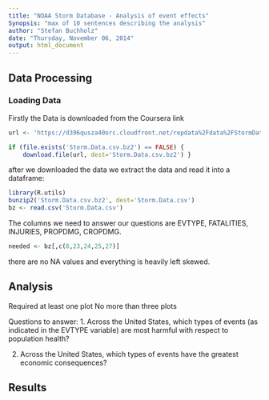 ```yaml
---
title: "NOAA Storm Database - Analysis of event effects"
Synopsis: "max of 10 sentences describing the analysis"
author: "Stefan Buchholz"
date: "Thursday, November 06, 2014"
output: html_document
---
```


## Data Processing

### Loading Data
Firstly the Data is downloaded from the Coursera link
```r
url <- 'https://d396qusza40orc.cloudfront.net/repdata%2Fdata%2FStormData.csv.bz2'

if (file.exists('Storm.Data.csv.bz2') == FALSE) {
    download.file(url, dest='Storm.Data.csv.bz2') }
```

after we downloaded the data we extract the data and read it into a dataframe:

```r
library(R.utils)
bunzip2('Storm.Data.csv.bz2', dest='Storm.Data.csv')
bz <- read.csv('Storm.Data.csv')
```

The columns we need to answer our questions are EVTYPE, FATALITIES, INJURIES,
PROPDMG, CROPDMG.
```r
needed <- bz[,c(8,23,24,25,27)]
```

there are no NA values and everything is heavily left skewed.

## Analysis

Required at least one plot
No more than three plots

Questions to answer:
1. Across the United States, which types of events (as indicated in the EVTYPE variable) are most harmful with respect to population health?

2. Across the United States, which types of events have the greatest economic consequences?

## Results
